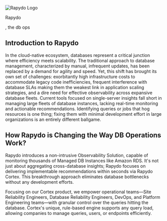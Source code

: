 <img
  className="block dark:block"
  src="/images/slogen.png"
  alt="Rapydo Logo"
/>

  <span class="red">Rapydo</div>
<div>, the db ops</div>


## Introduction to Rapydo
In the cloud-native ecosystem, databases represent a critical junction where efficiency meets scalability. The traditional approach to database management, characterized by manual, infrequent updates, has been replaced by a demand for agility and speed. Yet, this shift has brought its own set of challenges: exorbitantly high infrastructure costs to accommodate legacy code inefficiencies, frequent interference with database SLAs making them the weakest link in application scaling strategies, and a dire need for effective observability across expansive database fleets. Current tools focused on single-server insights fall short in managing large fleets of database instances, lacking real-time monitoring and actionable recommendations. Identifying queries or jobs that hog resources is one thing; fixing them with minimal development effort in large organizations is an entirely different ballgame.

## How Rapydo is Changing the Way DB Operations Work?

Rapydo introduces a non-intrusive Observability Solution, capable of monitoring thousands of Managed DB Instances like Amazon RDS. It's not just about aggregating cross-database insights; Rapydo focuses on delivering implementable recommendations within seconds via Rapydo Cortex. This breakthrough approach eliminates database bottlenecks without any development efforts.

Focusing on our Cortex product, we empower operational teams—Site Reliability Engineers, Database Reliability Engineers, DevOps, and Platform Engineering teams—with granular control over the queries hitting the database. Cortex's unique, rule-based engine supports any query load, allowing companies to manage queries, users, or endpoints efficiently.